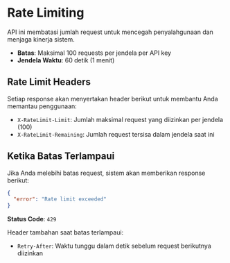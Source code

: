 # Rate Limiting

API ini membatasi jumlah request untuk mencegah penyalahgunaan dan menjaga kinerja sistem.

- **Batas**: Maksimal 100 requests per jendela per API key
- **Jendela Waktu**: 60 detik (1 menit)

## Rate Limit Headers

Setiap response akan menyertakan header berikut untuk membantu Anda memantau penggunaan:

- `X-RateLimit-Limit`: Jumlah maksimal request yang diizinkan per jendela (100)
- `X-RateLimit-Remaining`: Jumlah request tersisa dalam jendela saat ini

## Ketika Batas Terlampaui

Jika Anda melebihi batas request, sistem akan memberikan response berikut:

```json
{
  "error": "Rate limit exceeded"
}
```

**Status Code**: `429`

Header tambahan saat batas terlampaui:

- `Retry-After`: Waktu tunggu dalam detik sebelum request berikutnya diizinkan
